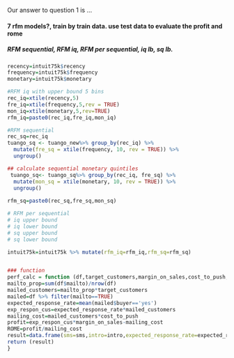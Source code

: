 Our answer to question 1 is ...

#### 7 rfm models?, train by train data. use test data to evaluate the profit and rome
##### RFM sequential, RFM iq, RFM per sequential, iq lb, sq lb.

```r

recency=intuit75k$recency
frequency=intuit75k$frequency
monetary=intuit75k$monetary

#RFM iq with upper bound 5 bins 
rec_iq=xtile(recency,5)
fre_iq=xtile(frequency,5,rev = TRUE)
mon_iq=xtile(monetary,5,rev=TRUE)
rfm_iq=paste0(rec_iq,fre_iq,mon_iq)

#RFM sequential 
rec_sq=rec_iq
tuango_sq <- tuango_new%>% group_by(rec_iq) %>%
  mutate(fre_sq = xtile(frequency, 10, rev = TRUE)) %>%
  ungroup()

## calculate sequential monetary quintiles
 tuango_sq<- tuango_sq%>% group_by(rec_iq, fre_sq) %>%
  mutate(mon_sq = xtile(monetary, 10, rev = TRUE)) %>%
  ungroup()
 
rfm_sq=paste0(rec_sq,fre_sq,mon_sq)

# RFM per sequential
# iq upper bound
# iq lower bound
# sq upper bound
# sq lower bound

intuit75k=intuit75k %>% mutate(rfm_iq=rfm_iq,rfm_sq=rfm_sq)


### function
perf_calc = function (df,target_customers,margin_on_sales,cost_to_push,sms,intro) {
mailto_prop=sum(df$mailto)/nrow(df)
mailed_customers=mailto_prop*target_customers
mailed=df %>% filter(mailto==TRUE)
expected_response_rate=mean(mailed$buyer=='yes')
exp_respon_cus=expected_response_rate*mailed_customers
mailing_cost=mailed_customers*cost_to_push
profit=exp_respon_cus*margin_on_sales-mailing_cost
ROME=profit/mailing_cost
result=data.frame(sms=sms,intro=intro,expected_response_rate=expected_response_rate,exp_respon_cus=exp_respon_cus,mailing_cost=mailing_cost,profit=profit,ROME=ROME)
return (result)
}
```



